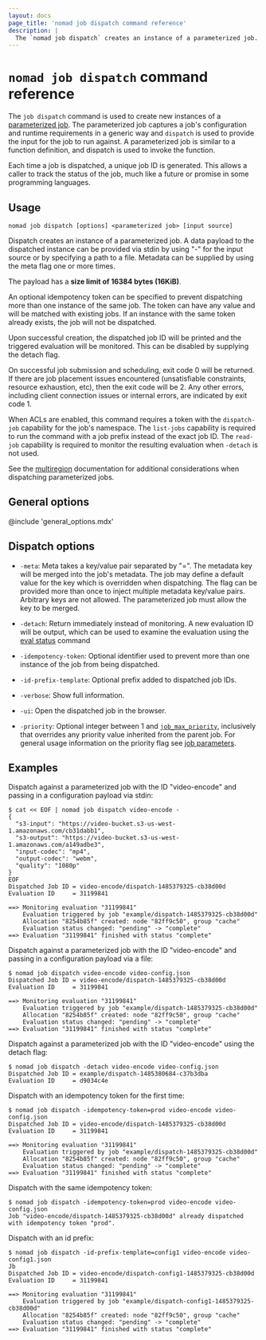 ```yaml
---
layout: docs
page_title: 'nomad job dispatch command reference'
description: |
  The `nomad job dispatch` creates an instance of a parameterized job.
---
```


# `nomad job dispatch` command reference

The `job dispatch` command is used to create new instances of a [parameterized
job]. The parameterized job captures a job's configuration and runtime
requirements in a generic way and `dispatch` is used to provide the input for
the job to run against. A parameterized job is similar to a function definition,
and dispatch is used to invoke the function.

Each time a job is dispatched, a unique job ID is generated. This allows a
caller to track the status of the job, much like a future or promise in some
programming languages.

## Usage

```plaintext
nomad job dispatch [options] <parameterized job> [input source]
```

Dispatch creates an instance of a parameterized job. A data payload to the
dispatched instance can be provided via stdin by using "-" for the input source
or by specifying a path to a file. Metadata can be supplied by using the meta
flag one or more times.

The payload has a **size limit of 16384 bytes (16KiB)**.

An optional idempotency token can be specified to prevent dispatching more than
one instance of the same job. The token can have any value and will be matched
with existing jobs. If an instance with the same token already exists, the job
will not be dispatched.

Upon successful creation, the dispatched job ID will be printed and the
triggered evaluation will be monitored. This can be disabled by supplying the
detach flag.

On successful job submission and scheduling, exit code 0 will be returned. If
there are job placement issues encountered (unsatisfiable constraints, resource
exhaustion, etc), then the exit code will be 2. Any other errors, including
client connection issues or internal errors, are indicated by exit code 1.

When ACLs are enabled, this command requires a token with the `dispatch-job`
capability for the job's namespace. The `list-jobs` capability is required to
run the command with a job prefix instead of the exact job ID. The `read-job`
capability is required to monitor the resulting evaluation when `-detach` is
not used.

See the [multiregion] documentation for additional considerations when
dispatching parameterized jobs.

## General options

@include 'general_options.mdx'

## Dispatch options

- `-meta`: Meta takes a key/value pair separated by "=". The metadata key will
  be merged into the job's metadata. The job may define a default value for the
  key which is overridden when dispatching. The flag can be provided more than
  once to inject multiple metadata key/value pairs. Arbitrary keys are not
  allowed. The parameterized job must allow the key to be merged.

- `-detach`: Return immediately instead of monitoring. A new evaluation ID
  will be output, which can be used to examine the evaluation using the
  [eval status] command

- `-idempotency-token`: Optional identifier used to prevent more than one
  instance of the job from being dispatched.

- `-id-prefix-template`: Optional prefix added to dispatched job IDs.

- `-verbose`: Show full information.

- `-ui`: Open the dispatched job in the browser.

- `-priority`: Optional integer between 1 and [`job_max_priority`],
  inclusively that overrides any priority value inherited from the parent job.
  For general usage information on the priority flag see [job parameters].

## Examples

Dispatch against a parameterized job with the ID "video-encode" and
passing in a configuration payload via stdin:

```shell-session
$ cat << EOF | nomad job dispatch video-encode -
{
  "s3-input": "https://video-bucket.s3-us-west-1.amazonaws.com/cb31dabb1",
  "s3-output": "https://video-bucket.s3-us-west-1.amazonaws.com/a149adbe3",
  "input-codec": "mp4",
  "output-codec": "webm",
  "quality": "1080p"
}
EOF
Dispatched Job ID = video-encode/dispatch-1485379325-cb38d00d
Evaluation ID     = 31199841

==> Monitoring evaluation "31199841"
    Evaluation triggered by job "example/dispatch-1485379325-cb38d00d"
    Allocation "8254b85f" created: node "82ff9c50", group "cache"
    Evaluation status changed: "pending" -> "complete"
==> Evaluation "31199841" finished with status "complete"
```

Dispatch against a parameterized job with the ID "video-encode" and
passing in a configuration payload via a file:

```shell-session
$ nomad job dispatch video-encode video-config.json
Dispatched Job ID = video-encode/dispatch-1485379325-cb38d00d
Evaluation ID     = 31199841

==> Monitoring evaluation "31199841"
    Evaluation triggered by job "example/dispatch-1485379325-cb38d00d"
    Allocation "8254b85f" created: node "82ff9c50", group "cache"
    Evaluation status changed: "pending" -> "complete"
==> Evaluation "31199841" finished with status "complete"
```

Dispatch against a parameterized job with the ID "video-encode" using the detach
flag:

```shell-session
$ nomad job dispatch -detach video-encode video-config.json
Dispatched Job ID = example/dispatch-1485380684-c37b3dba
Evaluation ID     = d9034c4e
```

Dispatch with an idempotency token for the first time:

```shell-session
$ nomad job dispatch -idempotency-token=prod video-encode video-config.json
Dispatched Job ID = video-encode/dispatch-1485379325-cb38d00d
Evaluation ID     = 31199841

==> Monitoring evaluation "31199841"
    Evaluation triggered by job "example/dispatch-1485379325-cb38d00d"
    Allocation "8254b85f" created: node "82ff9c50", group "cache"
    Evaluation status changed: "pending" -> "complete"
==> Evaluation "31199841" finished with status "complete"
```

Dispatch with the same idempotency token:

```shell-session
$ nomad job dispatch -idempotency-token=prod video-encode video-config.json
Job "video-encode/dispatch-1485379325-cb38d00d" already dispatched with idempotency token "prod".
```

Dispatch with an id prefix:

```shell-session
$ nomad job dispatch -id-prefix-template=config1 video-encode video-config1.json
Jb
Dispatched Job ID = video-encode/dispatch-config1-1485379325-cb38d00d
Evaluation ID     = 31199841

==> Monitoring evaluation "31199841"
    Evaluation triggered by job "example/dispatch-config1-1485379325-cb38d00d"
    Allocation "8254b85f" created: node "82ff9c50", group "cache"
    Evaluation status changed: "pending" -> "complete"
==> Evaluation "31199841" finished with status "complete"
```

[eval status]: /nomad/docs/commands/eval/status
[parameterized job]: /nomad/docs/job-specification/parameterized 'Nomad parameterized Job Specification'
[multiregion]: /nomad/docs/job-specification/multiregion#parameterized-dispatch
[`job_max_priority`]: /nomad/docs/configuration/server#job_max_priority
[job parameters]: /nomad/docs/job-specification/job#job-parameters
